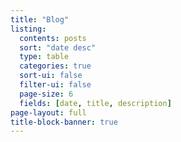 ```yaml
---
title: "Blog"
listing:
  contents: posts
  sort: "date desc"
  type: table
  categories: true
  sort-ui: false
  filter-ui: false
  page-size: 6
  fields: [date, title, description]
page-layout: full
title-block-banner: true
---
```




